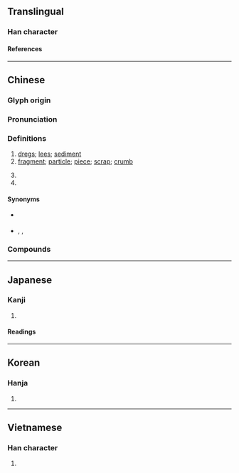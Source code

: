 {{character info/new}}
==Translingual==

===Han character===
{{Han char|rn=85|rad=水|as=09|sn=12|four=34116|canj=EDAM|ids=⿰氵查,⿰氵査}}

====References====
{{Han ref|kx=0634.030|dkj=17767|dj=1041.010|hdz=31670.050|uh=6E23}}

----

==Chinese==
{{zh-forms}}

===Glyph origin===
{{Han etym}}

===Pronunciation===
{{zh-pron
|m=zhā,er=y
|c=zaa1
|mn=qz,tw,xm:che/zz:chee/qz,xm,zz:cha
|mn_note=che/chee - vernacular; cha - literary
|mn-t=za1
|mc=y
|oc=y
|ma=
|cat=n
}}

===Definitions===
{{zh-hanzi}}

# [[dregs]]; [[lees]]; [[sediment]]
# [[fragment]]; [[particle]]; [[piece]]; [[scrap]]; [[crumb]]
#: {{zh-x|蝕 到 連 渣 都 冇||C}}
# {{zh-alt-form|*喳}}
# {{surname|zh}}

====Synonyms====
* {{sense|dregs}} {{zh-l|渣滓}}
* {{sense|fragment}} {{zh-l|碎末}}, {{zh-l|碎屑}}, {{q|literary, or in compounds}} {{zh-l|渣}} 

===Compounds===
{{zh-der|渣滓|滤渣|廢渣|藥渣|爐渣|渣男|渣女|奶渣|渣子|酒渣鼻|酒渣|豆腐渣工程|土得掉渣|學渣|殘渣|礦渣|渣打銀行|豆渣|煤渣|熔渣|麵包渣|殘渣餘孽|豆渣腦筋|人渣|石渣|嘎渣兒|嘎嘎渣渣|油渣子|渣兒|油渣|疙渣兒|沉渣|蔗渣|麻渣|蠟渣|鍋渣}}

{{zh-cat|Intermediate}}

----

==Japanese==

===Kanji===
{{ja-kanji|grade=|rs=水09}}

# {{rfdef|ja|sort=水09}}

====Readings====
{{ja-readings
|on=さ, しゃ
|kun=おり, かす
}}

----

==Korean==

===Hanja===
{{ko-hanja|사}}

# {{rfdef|ko|sort=水09}}

----

==Vietnamese==

===Han character===
{{vi-readings|rs=水09|reading=tra}}

# {{rfdef|vi|sort=水09}}

{{cln|vi|Han tu}}